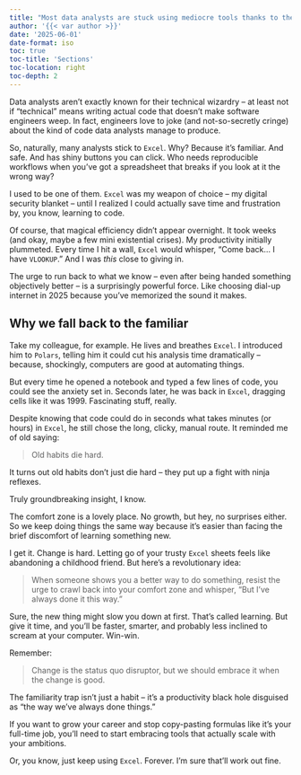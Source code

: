 ```yaml
---
title: "Most data analysts are stuck using mediocre tools thanks to the familiarity trap"
author: '{{< var author >}}'
date: '2025-06-01'
date-format: iso
toc: true
toc-title: 'Sections'
toc-location: right
toc-depth: 2
---
```


Data analysts aren't exactly known for their technical wizardry -- at least not if "technical" means writing actual code that doesn't make software engineers weep. In fact, engineers love to joke (and not-so-secretly cringe) about the kind of code data analysts manage to produce.

So, naturally, many analysts stick to `Excel`. Why? Because it's familiar. And safe. And has shiny buttons you can click. Who needs reproducible workflows when you've got a spreadsheet that breaks if you look at it the wrong way?

I used to be one of them. `Excel` was my weapon of choice -- my digital security blanket -- until I realized I could actually save time and frustration by, you know, learning to code.

Of course, that magical efficiency didn't appear overnight. It took weeks (and okay, maybe a few mini existential crises). My productivity initially plummeted. Every time I hit a wall, `Excel` would whisper, "Come back... I have `VLOOKUP`." And I was *this* close to giving in.

The urge to run back to what we know -- even after being handed something objectively better -- is a surprisingly powerful force. Like choosing dial-up internet in 2025 because you've memorized the sound it makes.

## Why we fall back to the familiar

Take my colleague, for example. He lives and breathes `Excel`. I introduced him to `Polars`, telling him it could cut his analysis time dramatically -- because, shockingly, computers are good at automating things.

But every time he opened a notebook and typed a few lines of code, you could see the anxiety set in. Seconds later, he was back in `Excel`, dragging cells like it was 1999. Fascinating stuff, really.

Despite knowing that code could do in seconds what takes minutes (or hours) in `Excel`, he still chose the long, clicky, manual route. It reminded me of old saying:

> Old habits die hard.

It turns out old habits don't just die hard -- they put up a fight with ninja reflexes.

Truly groundbreaking insight, I know.

The comfort zone is a lovely place. No growth, but hey, no surprises either. So we keep doing things the same way because it's easier than facing the brief discomfort of learning something new.

I get it. Change is hard. Letting go of your trusty `Excel` sheets feels like abandoning a childhood friend. But here's a revolutionary idea:

> When someone shows you a better way to do something, resist the urge to crawl back into your comfort zone and whisper, "But I've always done it this way."

Sure, the new thing might slow you down at first. That's called learning. But give it time, and you'll be faster, smarter, and probably less inclined to scream at your computer. Win-win.

Remember:

> Change is the status quo disruptor, but we should embrace it when the change is good.

The familiarity trap isn't just a habit -- it's a productivity black hole disguised as "the way we've always done things."

If you want to grow your career and stop copy-pasting formulas like it's your full-time job, you'll need to start embracing tools that actually scale with your ambitions.

Or, you know, just keep using `Excel`. Forever. I'm sure that'll work out fine.